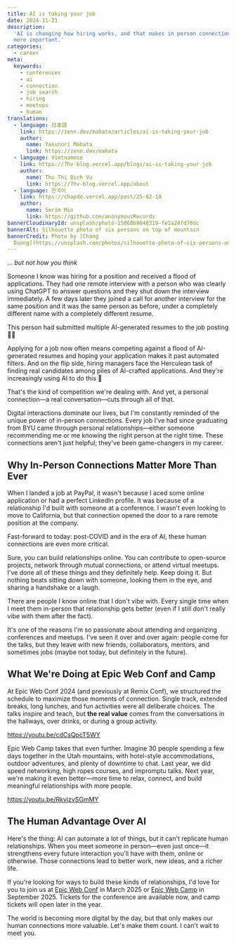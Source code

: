 ```yaml
---
title: AI is taking your job
date: 2024-11-21
description:
  'AI is changing how hiring works, and that makes in person connections even
  more important.'
categories:
  - career
meta:
  keywords:
    - conferences
    - ai
    - connection
    - job search
    - hiring
    - meetups
    - human
translations:
  - language: 日本語
    link: https://zenn.dev/mahata/articles/ai-is-taking-your-job
    author:
      name: Yasunori Mahata
      link: https://zenn.dev/mahata
  - language: Vietnamese
    link: https://7hv-blog.vercel.app/blogs/ai-is-taking-your-job
    author:
      name: Thu Thi Bich Vu
      link: https://7hv-blog.vercel.app/about
  - language: 한국어
    link: https://chapdo.vercel.app/post/25-02-10
    author:
      name: Serim Min
      link: https://github.com/anonymousRecords
bannerCloudinaryId: unsplash/photo-1506869640319-fe1a24fd76dc
bannerAlt: Silhouette photo of six persons on top of mountain
bannerCredit: Photo by [Chang
  Duong](https://unsplash.com/photos/silhouette-photo-of-six-persons-on-top-of-mountain-Sj0iMtq_Z4w)
---
```


_... but not how you think_

Someone I know was hiring for a position and received a flood of applications.
They had one remote interview with a person who was clearly using ChatGPT to
answer questions and they shut down the interview immediately. A few days later
they joined a call for another interview for the same position and it was the
same person as before, under a completely different name with a completely
different resume.

This person had submitted multiple AI-generated resumes to the job posting 🤦‍♂️

Applying for a job now often means competing against a flood of AI-generated
resumes and hoping your application makes it past automated filters. And on the
flip side, hiring managers face the Herculean task of finding real candidates
among piles of AI-crafted applications. And they're increasingly using AI to do
this 😬

That's the kind of competition we're dealing with. And yet, a personal
connection—a real conversation—cuts through all of that.

Digital interactions dominate our lives, but I'm constantly reminded of the
unique power of in-person connections. Every job I've had since graduating from
BYU came through personal relationships—either someone recommending me or me
knowing the right person at the right time. These connections aren't just
helpful; they've been game-changers in my career.

## Why In-Person Connections Matter More Than Ever

When I landed a job at PayPal, it wasn't because I aced some online application
or had a perfect LinkedIn profile. It was because of a relationship I'd built
with someone at a conference. I wasn't even looking to move to California, but
that connection opened the door to a rare remote position at the company.

Fast-forward to today: post-COVID and in the era of AI, these human connections
are even more critical.

Sure, you can build relationships online. You can contribute to open-source
projects, network through mutual connections, or attend virtual meetups. I've
done all of these things and they definitely help. Keep doing it. But nothing
beats sitting down with someone, looking them in the eye, and sharing a
handshake or a laugh.

There are people I know online that I don't vibe with. Every single time when I
meet them in-person that relationship gets better (even if I still don't really
vibe with them after the fact).

It's one of the reasons I'm so passionate about attending and organizing
conferences and meetups. I've seen it over and over again: people come for the
talks, but they leave with new friends, collaborators, mentors, and sometimes
jobs (maybe not today, but definitely in the future).

## What We're Doing at Epic Web Conf and Camp

At Epic Web Conf 2024 (and previously at Remix Conf), we structured the schedule
to maximize those moments of connection. Single track, extended breaks, long
lunches, and fun activities were all deliberate choices. The talks inspire and
teach, but **the real value** comes from the conversations in the hallways, over
drinks, or during a group activity.

https://youtu.be/cdCsQpcT5WY

Epic Web Camp takes that even further. Imagine 30 people spending a few days
together in the Utah mountains, with hotel-style accommodations, outdoor
adventures, and plenty of downtime to chat. Last year, we did speed networking,
high ropes courses, and impromptu talks. Next year, we're making it even
better—more time to relax, connect, and build meaningful relationships with more
people.

https://youtu.be/RkvizvSGmMY

## The Human Advantage Over AI

Here's the thing: AI can automate a lot of things, but it can't replicate human
relationships. When you meet someone in person—even just once—it strengthens
every future interaction you'll have with them, online or otherwise. Those
connections lead to better work, new ideas, and a richer life.

If you're looking for ways to build these kinds of relationships, I'd love for
you to join us at [Epic Web Conf](https://www.epicweb.dev/conf) in March 2025 or
[Epic Web Camp](https://www.epicweb.dev/camp) in September 2025. Tickets for the
conference are available now, and camp tickets will open later in the year.

The world is becoming more digital by the day, but that only makes our human
connections more valuable. Let's make them count. I can't wait to meet you.
